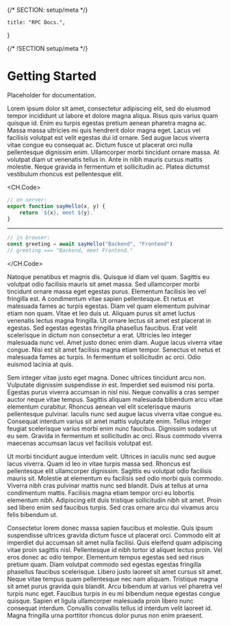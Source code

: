 {/* SECTION: setup/meta */}

	title: "RPC Docs.",
}

{/* !SECTION setup/meta */}

# Getting Started

Placeholder for documentation.

Lorem ipsum dolor sit amet, consectetur adipiscing elit, sed do eiusmod tempor incididunt ut labore et dolore magna
aliqua. Risus quis varius quam quisque id. Enim eu turpis egestas pretium aenean pharetra magna ac. Massa massa
ultricies mi quis hendrerit dolor magna eget. Lacus vel facilisis volutpat est velit egestas dui id ornare. Sed augue
lacus viverra vitae congue eu consequat ac. Dictum fusce ut placerat orci nulla pellentesque dignissim enim. Ullamcorper
morbi tincidunt ornare massa. At volutpat diam ut venenatis tellus in. Ante in nibh mauris cursus mattis molestie. Neque
gravida in fermentum et sollicitudin ac. Platea dictumst vestibulum rhoncus est pellentesque elit.

<CH.Code>

```js server.js
// on server:
export function sayHello(x, y) {
	return `${x}, meet ${y}.`
}
```

---

```js client.js
// in browser:
const greeting = await sayHello("Backend", "Frontend")
// greeting === "Backend, meet Frontend."
```

</CH.Code>

Natoque penatibus et magnis dis. Quisque id diam vel quam. Sagittis eu volutpat odio facilisis mauris sit amet massa.
Sed ullamcorper morbi tincidunt ornare massa eget egestas purus. Elementum facilisis leo vel fringilla est. A
condimentum vitae sapien pellentesque. Et netus et malesuada fames ac turpis egestas. Diam vel quam elementum pulvinar
etiam non quam. Vitae et leo duis ut. Aliquam purus sit amet luctus venenatis lectus magna fringilla. Ut ornare lectus
sit amet est placerat in egestas. Sed egestas egestas fringilla phasellus faucibus. Erat velit scelerisque in dictum non
consectetur a erat. Ultricies leo integer malesuada nunc vel. Amet justo donec enim diam. Augue lacus viverra vitae
congue. Nisi est sit amet facilisis magna etiam tempor. Senectus et netus et malesuada fames ac turpis. In fermentum et
sollicitudin ac orci. Odio euismod lacinia at quis.

Sem integer vitae justo eget magna. Donec ultrices tincidunt arcu non. Vulputate dignissim suspendisse in est. Imperdiet
sed euismod nisi porta. Egestas purus viverra accumsan in nisl nisi. Neque convallis a cras semper auctor neque vitae
tempus. Sagittis aliquam malesuada bibendum arcu vitae elementum curabitur. Rhoncus aenean vel elit scelerisque mauris
pellentesque pulvinar. Iaculis nunc sed augue lacus viverra vitae congue eu. Consequat interdum varius sit amet mattis
vulputate enim. Tellus integer feugiat scelerisque varius morbi enim nunc faucibus. Dignissim sodales ut eu sem. Gravida
in fermentum et sollicitudin ac orci. Risus commodo viverra maecenas accumsan lacus vel facilisis volutpat est.

Ut morbi tincidunt augue interdum velit. Ultrices in iaculis nunc sed augue lacus viverra. Quam id leo in vitae turpis
massa sed. Rhoncus est pellentesque elit ullamcorper dignissim. Sagittis eu volutpat odio facilisis mauris sit. Molestie
at elementum eu facilisis sed odio morbi quis commodo. Viverra nibh cras pulvinar mattis nunc sed blandit. Duis at
tellus at urna condimentum mattis. Facilisis magna etiam tempor orci eu lobortis elementum nibh. Adipiscing elit duis
tristique sollicitudin nibh sit amet. Proin sed libero enim sed faucibus turpis. Sed cras ornare arcu dui vivamus arcu
felis bibendum ut.

Consectetur lorem donec massa sapien faucibus et molestie. Quis ipsum suspendisse ultrices gravida dictum fusce ut
placerat orci. Commodo elit at imperdiet dui accumsan sit amet nulla facilisi. Quis eleifend quam adipiscing vitae proin
sagittis nisl. Pellentesque id nibh tortor id aliquet lectus proin. Vel eros donec ac odio tempor. Elementum tempus
egestas sed sed risus pretium quam. Diam volutpat commodo sed egestas egestas fringilla phasellus faucibus scelerisque.
Libero justo laoreet sit amet cursus sit amet. Neque vitae tempus quam pellentesque nec nam aliquam. Tristique magna sit
amet purus gravida quis blandit. Arcu bibendum at varius vel pharetra vel turpis nunc eget. Faucibus turpis in eu mi
bibendum neque egestas congue quisque. Sapien et ligula ullamcorper malesuada proin libero nunc consequat interdum.
Convallis convallis tellus id interdum velit laoreet id. Magna fringilla urna porttitor rhoncus dolor purus non enim
praesent.
